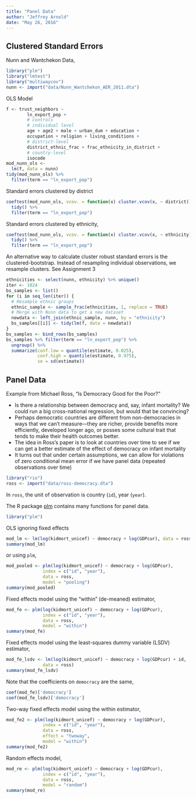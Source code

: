 ```yaml
---
title: "Panel Data"
author: "Jeffrey Arnold"
date: "May 26, 2016"
---
```


## Clustered Standard Errors

Nunn and Wantchekon Data,

```r
library("plm")
library("lmtest")
library("multiwaycov")
nunn <- import("data/Nunn_Wantchekon_AER_2011.dta")
```

OLS Model
```r
f <- trust_neighbors ~
        ln_export_pop +
        # controls
        # individual level
        age + age2 + male + urban_dum + education +
        occupation + religion + living_conditions +
        # district-level 
        district_ethnic_frac + frac_ethnicity_in_district +
        # country-level
        isocode
mod_nunn_ols <-
  lm(f, data = nunn)
tidy(mod_nunn_ols) %>%
  filter(term == "ln_export_pop")
```

Standard errors clustered by district
```r
coeftest(mod_nunn_ols, vcov. = function(x) cluster.vcov(x, ~ district)) %>%
  tidy() %>%
  filter(term == "ln_export_pop")
```
Standard errors clustered by ethnicity,
```r
coeftest(mod_nunn_ols, vcov. = function(x) cluster.vcov(x, ~ ethnicity)) %>%
  tidy() %>%
  filter(term == "ln_export_pop")
```

An alternative way to calculate cluster robust standard errors is the clustered-bootstrap.
Instead of resampling individual observations, we resample clusters.
See Assignment 3 
```r
ethnicities <- select(nunn, ethnicity) %>% unique() 
iter <- 1024 
bs_samples <- list() 
for (i in seq_len(iter)) { 
  # Resample ethnic groups 
  ethnic_sample <- sample_frac(ethnicities, 1, replace = TRUE) 
  # Merge with Nunn data to get a new dataset 
  newdata <- left_join(ethnic_sample, nunn, by = "ethnicity") 
  bs_samples[[i]] <- tidy(lm(f, data = newdata)) 
} 
bs_samples <- bind_rows(bs_samples) 
bs_samples %>% filter(term == "ln_export_pop") %>% 
  ungroup() %>%
  summarize(conf.low = quantile(estimate, 0.025), 
            conf.high = quantile(estimate, 0.975), 
            se = sd(estimate))
```





## Panel Data

Example from Michael Ross, "Is Democracy Good for the Poor?"

- Is there a relationship between democracy and, say, infant mortality? We could run a big cross-national regression, but would that be convincing?
- Perhaps democratic countries are different from non-democracies in ways that we can't measure---they are richer, provide benefits more efficiently, developed longer ago, or posses some cultural trait that tends to make their health outcomes better. 
- The idea in Ross's paper is to look at  countries over time to see if we can get a better estimate of the effect of democracy on infant mortality
- It turns out that under certain assumptions, we can allow for violations of zero conditional mean error if we have panel data (repeated observations over time)

```r
library("rio")
ross <- import("data/ross-democracy.dta")
```

In `ross`, the unit of observation is country (`id`), year (`year`).

The R package [plm](http://www.inside-r.org/packages/cran/plm) contains many functions for panel data.
```r
library("plm")
```

OLS ignoring fixed effects
```r
mod_lm <- lm(log(kidmort_unicef) ~ democracy + log(GDPcur), data = ross)
summary(mod_lm)
```
or using `plm`,
```r
mod_pooled <- plm(log(kidmort_unicef) ~ democracy + log(GDPcur),
              index = c("id", "year"),
              data = ross,
              model = "pooling")
summary(mod_pooled)
```

Fixed effects model using the "within" (de-meaned) estimator,
```r
mod_fe <- plm(log(kidmort_unicef) ~ democracy + log(GDPcur),
              index = c("id", "year"),
              data = ross,
              model = "within")
summary(mod_fe)
```

Fixed effects model using the least-squares dummy variable (LSDV) estimator,
```r
mod_fe_lsdv <- lm(log(kidmort_unicef) ~ democracy + log(GDPcur) + id,
              data = ross)
summary(mod_fe_lsdv)
```
Note that the coefficients on `democracy` are the same,
```r
coef(mod_fe)['democracy']
coef(mod_fe_lsdv)['democracy']
```


Two-way fixed effects model using the within estimator,
```r
mod_fe2 <- plm(log(kidmort_unicef) ~ democracy + log(GDPcur),
              index = c("id", "year"),
              data = ross,
              effect = "twoway",
              model = "within")
summary(mod_fe2)
```

Random effects model,
```r
mod_re <- plm(log(kidmort_unicef) ~ democracy + log(GDPcur),
              index = c("id", "year"),
              data = ross,
              model = "random")
summary(mod_re)
```

